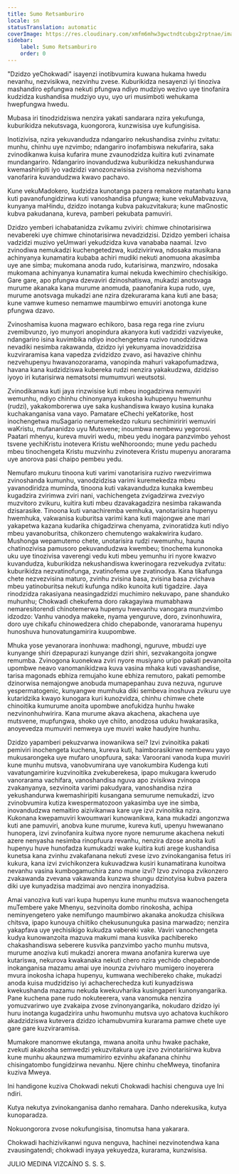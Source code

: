 ```yaml
---
title: Sumo Retsamburiro
locale: sn
statusTranslation: automatic
coverImage: https://res.cloudinary.com/xmfm6mhw3gwctndtcubgx2rptnae/image/upload/v1740337243/small_cover_educacion_fundamental_a051170f1c.webp
sidebar:
    label: Sumo Retsamburiro
    order: 0
---
```

"Dzidzo yeChokwadi" isayenzi inotibvumira kuwana hukama hwedu nevanhu, nezvisikwa, nezvinhu zvese. Kuburikidza nesayenzi iyi tinoziva mashandiro epfungwa nekuti pfungwa ndiyo mudziyo wezivo uye tinofanira kudzidza kushandisa mudziyo uyu, uyo uri musimboti wehukama hwepfungwa hwedu.

Mubasa iri tinodzidziswa nenzira yakati sandarara nzira yekufunga, kuburikidza nekutsvaga, kuongorora, kunzwisisa uye kufungisisa.

Inotizivisa, nzira yekuvandudza ndangariro nekushandisa zvinhu zvitatu: munhu, chinhu uye nzvimbo; ndangariro inofambiswa nekufarira, saka zvinodikanwa kuisa kufarira mune zvaunodzidza kuitira kuti zvinamate mundangariro. Ndangariro inovandudzwa kuburikidza nekushandurwa kwemashiripiti iyo vadzidzi vanozonzwisisa zvishoma nezvishoma vanofarira kuvandudzwa kwavo pachavo.

Kune vekuMadokero, kudzidza kunotanga pazera remakore matanhatu kana kuti pavanofungidzirwa kuti vanoshandisa pfungwa; kune vekuMabvazuva, kunyanya maHindu, dzidzo inotanga kubva pakuzvitakura; kune maGnostic kubva pakudanana, kureva, pamberi pekubata pamuviri.

Dzidzo yemberi ichabatanidza zvikamu zviviri: chimwe chinotarisirwa nevabereki uye chimwe chinotarisirwa nevadzidzisi. Dzidzo yemberi ichaisa vadzidzi muzivo yeUmwari yekudzidza kuva vanababa naamai. Izvo zvinodiwa nemukadzi kuchengetedzwa, kudzivirirwa, ndosaka musikana achinyanya kunamatira kubaba achiri mudiki nekuti anomuona akasimba uye ane simba; mukomana anoda rudo, kutarisirwa, manzwiro, ndosaka mukomana achinyanya kunamatira kumai nekuda kwechimiro chechisikigo. Gare gare, apo pfungwa dzevaviri dzinoshatiswa, mukadzi anotsvaga murume akanaka kana murume anomuda, paanofanira kupa rudo, uye, murume anotsvaga mukadzi ane nzira dzekurarama kana kuti ane basa; kune vamwe kumeso nemamwe maumbirwo emuviri anotonga kune pfungwa dzavo.

Zvinoshamisa kuona magwaro echikoro, basa rega rega rine zviuru zvemibvunzo, iyo munyori anopindura akanyora kuti vadzidzi vazviyeuke, ndangariro isina kuvimbika ndiyo inochengetera ruzivo runodzidzwa nevadiki nesimba rakawanda, dzidzo iyi yekunyama inovadzidzisa kuzviraramisa kana vapedza zvidzidzo zvavo, asi havazive chinhu nezvehupenyu hwavanozorarama, vanopinda mahuri vakapofumadzwa, havana kana kudzidziswa kubereka rudzi nenzira yakakudzwa, dzidziso iyoyo iri kutarisirwa nematsotsi mumumvuri weutsotsi.

Zvinodikanwa kuti jaya rinzwisise kuti mbeu inogadzirwa nemuviri wemunhu, ndiyo chinhu chinonyanya kukosha kuhupenyu hwemunhu (rudzi), yakakomborerwa uye saka kushandiswa kwayo kusina kunaka kuchakanganisa vana vayo. Pamatare eChechi yeKatorike, host inochengetwa muSagario neruremekedzo rukuru sechimiririri wemuviri waKristu, mufananidzo uyu Mutsvene; inoumbwa nembewu yegorosi. Paatari mhenyu, kureva muviri wedu, mbeu yedu inogara panzvimbo yehost tsvene yechiKristu inotevera Kristu weNhoroondo; mune yedu pachedu mbeu tinochengeta Kristu muzvinhu zvinotevera Kristu mupenyu anorarama uye anorova pasi chaipo pembeu yedu.

Nemufaro mukuru tinoona kuti varimi vanotarisira ruzivo rwezvirimwa zvinoshanda kumunhu, vanodzidzisa varimi kuremekedza mbeu yavanodiridza muminda, tinoona kuti vakavandudza kunaka kwembeu kugadzira zvirimwa zviri nani, vachichengeta zvigadzirwa zvezviyo muzvitoro zvikuru, kuitira kuti mbeu dzavakagadzira nesimba rakawanda dzisarasike. Tinoona kuti vanachiremba vemhuka, vanotarisira hupenyu hwemhuka, vakwanisa kuburitsa varimi kana kuti majongwe ane mari yakapetwa kazana kudarika chigadzirwa chenyama, zvinoratidza kuti ndiyo mbeu yavanoburitsa, chikonzero chemutengo wakakwirira kudaro. Mushonga wepamutemo chete, unotarisira rudzi rwemunhu, hauna chatinozivisa pamusoro pekuvandudzwa kwembeu; tinochema kunonoka uku uye tinozivisa vaverengi vedu kuti mbeu yemunhu iri nyore kwazvo kuvandudza, kuburikidza nekushandiswa kwerinogara rezvekudya zvitatu: kuburikidza nezvatinofunga, zvatinofema uye zvatinodya. Kana tikafunga chete nezvezvisina maturo, zvinhu zvisina basa, zvisina basa zvichava mbeu yatinoburitsa nekuti kufunga ndiko kunoita kuti tigadzire. Jaya rinodzidza rakasiyana neasingadzidzi muchimiro nekuvapo, pane shanduko muhunhu; Chokwadi chekufema doro rakagayiwa mumabhawa nemaresitorendi chinotemerwa hupenyu hwevanhu vanogara munzvimbo idzodzo: Vanhu vanodya makeke, nyama yenguruve, doro, zvinonhuwira, doro uye chikafu chinowedzera chido chepabonde, vanorarama hupenyu hunoshuva hunovatungamirira kuupombwe.

Mhuka yose yevanorara inonhuwa: madhongi, nguruve, mbudzi uye kunyange shiri dzepapurazi kunyange dziri shiri, sezvakangoita jongwe remumba. Zvinogona kuonekwa zviri nyore musiyano uripo pakati pevanoita upombwe neavo vanomanikidzwa kuva vasina mhaka kuti vavashandise, tarisa magonads ebhiza remujaho kune ebhiza remutoro, pakati pemombe dzinorwisa nemajongwe anobuda mumapepanhau zuva nezuva, nguruve yespermatogenic, kunyangwe mumhuka diki sembeva inoshuva zvikuru uye kutaridzika kwayo kunogara kuri kunozvidza, chinhu chimwe chete chinoitika kumurume anoita upombwe anofukidza hunhu hwake nezvinonhuhwirira. Kana murume akava akachena, akachena uye mutsvene, mupfungwa, shoko uye chiito, anodzosa uduku hwakarasika, anoyevedza mumuviri nemweya uye muviri wake haudyire hunhu.

Dzidzo yapamberi pekuzvarwa inowanikwa sei? Izvi zvinoitika pakati pemiviri inochengeta kuchena, kureva kuti, haimborasikirwe nembewu yayo mukusarongeka uye mufaro unopfuura, saka: Varoorani vanoda kupa muviri kune munhu mutsva, vanobvumirana uye vanokumbira Kudenga kuti vavatungamirire kuzvinoitika zvekuberekesa, ipapo mukugara kwerudo vanorarama vachifara, vanoshandisa nguva apo zvisikwa zvinopa zvakanyanya, sezvinoita varimi pakudyara, vanoshandisa nzira yekushandurwa kwemashiripiti kusangana semurume nemukadzi, izvo zvinobvumira kutiza kwespermatozoon yakasimba uye ine simba, inovandudzwa nemaitiro aizivikanwa kare uye izvi zvinoitika nzira. Kukonana kwepamuviri kwoumwari kunowanikwa, kana mukadzi angonzwa kuti ane pamuviri, anobva kune murume, kureva kuti, upenyu hwewanano hunopera, izvi zvinofanira kuitwa nyore nyore nemurume akachena nekuti azere nenyasha nesimba rinopfuura revanhu, nenzira dzose anoita kuti hupenyu huve hunofadza kumukadzi wake kuitira kuti arege kushandisa kunetsa kana zvinhu zvakafanana nekuti zvese izvo zvinokanganisa fetus iri kukura, kana izvi zvichikonzera kukuvadzwa kusiri kunamatirana kunoitwa nevanhu vasina kumbogamuchira zano mune izvi? Izvo zvinopa zvikonzero zvakawanda zvevana vakawanda kunzwa shungu dzinotyisa kubva pazera diki uye kunyadzisa madzimai avo nenzira inonyadzisa.

Amai vanoziva kuti vari kupa hupenyu kune munhu mutsva waanochengeta muTembere yake Mhenyu, sezvinoita dombo rinokosha, achipa neminyengetero yake nemifungo maumbirwo akanaka anokudza chisikwa chitsva, ipapo kunouya chiitiko chekusununguka pasina marwadzo; nenzira yakapfava uye yechisikigo kukudza vabereki vake. Vaviri vanochengeta kudya kunowanzoita mazuva makumi mana kusvika pachibereko chakashandiswa seberere kusvika panzvimbo yacho munhu mutsva, murume anoziva kuti mukadzi anorera mwana anofanira kurerwa uye kutariswa, nekurova kwakanaka nekuti chero nzira yechido chepabonde inokanganisa mazamu amai uye inounza zvivharo mumigero inoyerera mvura inokosha ichapa hupenyu, kumwana wechibereko chake, mukadzi anoda kuisa mudzidziso iyi achacherechedza kuti kunyadziswa kwekushanda mazamu nekuda kwekuvharika kusingaperi kunonyangarika. Pane kuchena pane rudo nokuteerera, vana vanomuka nenzira yomuzvarirwo uye zvakaipa zvose zvinonyangarika, nokudaro dzidzo iyi huru inotanga kugadzirira unhu hwomunhu mutsva uyo achatova kuchikoro akadzidziswa kutevera dzidzo ichamubvumira kurarama pamwe chete uye gare gare kuzviraramisa.

Mumakore manomwe ekutanga, mwana anoita unhu hwake pachake, zvekuti akakosha semwedzi yekuzvitakura uye izvo zvinotarisirwa kubva kune munhu akaunzwa mumamiriro ezvinhu akafanana chinhu chisingatombo fungidzirwa nevanhu. Njere chinhu cheMweya, tinofanira kuziva Mweya.

Ini handigone kuziva Chokwadi nekuti Chokwadi hachisi chenguva uye Ini ndiri.

Kutya nekutya zvinokanganisa danho remahara. Danho nderekusika, kutya kunoparadza.

Nokuongorora zvose nokufungisisa, tinomutsa hana yakarara.

Chokwadi hachizivikanwi nguva nenguva, hachinei nezvinotendwa kana zvausingatendi; chokwadi inyaya yekuyedza, kurarama, kunzwisisa.

JULIO MEDINA VIZCAÍNO
S. S. S.

